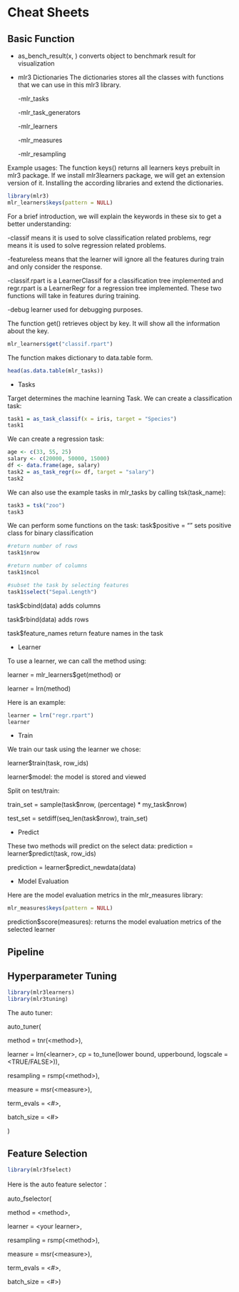# Cheat Sheets

## Basic Function

-   as_bench_result(x, ) converts object to benchmark result for visualization

-   mlr3 Dictionaries The dictionaries stores all the classes with functions that we can use in this mlr3 library.

    -mlr_tasks

    -mlr_task_generators

    -mlr_learners

    -mlr_measures

    -mlr_resampling

Example usages: The function keys() returns all learners keys prebuilt in mlr3 package. If we install mlr3learners package, we will get an extension version of it. Installing the according libraries and extend the dictionaries.

```{r}
library(mlr3)
mlr_learners$keys(pattern = NULL)
```

For a brief introduction, we will explain the keywords in these six to get a better understanding:

-classif means it is used to solve classification related problems, regr means it is used to solve regression related problems.

-featureless means that the learner will ignore all the features during train and only consider the response.

-classif.rpart is a LearnerClassif for a classification tree implemented and regr.rpart is a LearnerRegr for a regression tree implemented. These two functions will take in features during training.

-debug learner used for debugging purposes.

The function get() retrieves object by key. It will show all the information about the key.

```{r}
mlr_learners$get("classif.rpart")
```

The function makes dictionary to data.table form.

```{r}
head(as.data.table(mlr_tasks))
```

-   Tasks

Target determines the machine learning Task. We can create a classification task:

```{r}
task1 = as_task_classif(x = iris, target = "Species")
task1
```

We can create a regression task:

```{r}
age <- c(33, 55, 25)
salary <- c(20000, 50000, 15000)
df <- data.frame(age, salary)
task2 = as_task_regr(x= df, target = "salary")
task2
```

We can also use the example tasks in mlr_tasks by calling tsk(task_name):

```{r}
task3 = tsk("zoo")
task3
```

We can perform some functions on the task: task\$positive = "<argument>" sets positive class for binary classification

```{r}
#return number of rows
task1$nrow
```

```{r}
#return number of columns
task1$ncol
```

```{r}
#subset the task by selecting features
task1$select("Sepal.Length")
```

task\$cbind(data) adds columns

task\$rbind(data) adds rows

task\$feature_names return feature names in the task

-   Learner

To use a learner, we can call the method using:

learner = mlr_learners\$get(method) or

learner = lrn(method)

Here is an example:

```{r}
learner = lrn("regr.rpart")
learner
```

-   Train

We train our task using the learner we chose:

learner\$train(task, row_ids)

learner\$model: the model is stored and viewed

Split on test/train:

train_set = sample(task\$nrow, (percentage) \* my_task\$nrow)

test_set = setdiff(seq_len(task\$nrow), train_set)

-   Predict

These two methods will predict on the select data:
prediction = learner\$predict(task, row_ids)

prediction = learner\$predict_newdata(data)

-   Model Evaluation

Here are the model evaluation metrics in the mlr_measures library:

```{r}
mlr_measures$keys(pattern = NULL)
```

prediction\$score(measures): returns the model evaluation metrics of the selected learner

## Pipeline

## Hyperparameter Tuning

```{r}
library(mlr3learners)
library(mlr3tuning)
```

The auto tuner:

auto_tuner(

method = tnr(\<method\>),

learner = lrn(\<learner\>, cp = to_tune(lower bound, upperbound, logscale = \<TRUE/FALSE\>)),

resampling = rsmp(\<method\>),

measure = msr(\<measure\>),

term_evals = \<#\>,

batch_size = \<#\>

)

## Feature Selection

```{r}
library(mlr3fselect)

```

Here is the auto feature selector：

auto_fselector(

method = \<method\>,

learner = \<your learner\>,

resampling = rsmp(\<method\>),

measure = msr(\<measure\>),

term_evals = \<#\>,

batch_size = \<#\>)
